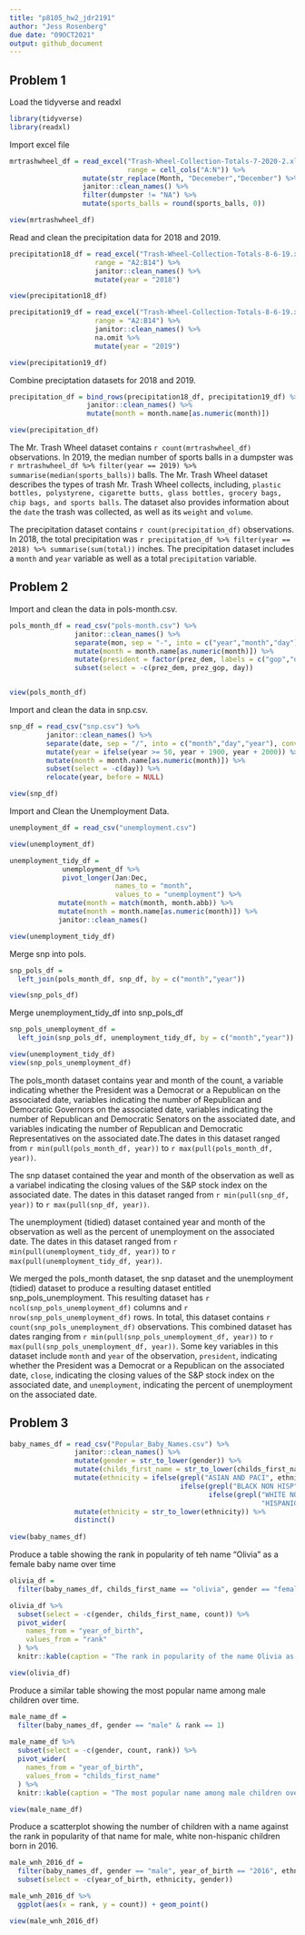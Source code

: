 ```yaml
---
title: "p8105_hw2_jdr2191"
author: "Jess Rosenberg"
due date: "09OCT2021"
output: github_document
---
```


## Problem 1

Load the tidyverse and readxl
```r
library(tidyverse)
library(readxl)
```

Import excel file
```r
mrtrashwheel_df = read_excel("Trash-Wheel-Collection-Totals-7-2020-2.xlsx", sheet = "Mr. Trash Wheel",
                             range = cell_cols("A:N")) %>%
                  mutate(str_replace(Month, "Decemeber","December") %>%
                  janitor::clean_names() %>%
                  filter(dumpster != "NA") %>%
                  mutate(sports_balls = round(sports_balls, 0))

view(mrtrashwheel_df)
```

Read and clean the precipitation data for 2018 and 2019.
```r
precipitation18_df = read_excel("Trash-Wheel-Collection-Totals-8-6-19.xlsx",sheet = "2018 Precipitation",
                     range = "A2:B14") %>%
                     janitor::clean_names() %>%
                     mutate(year = "2018")

view(precipitation18_df)

precipitation19_df = read_excel("Trash-Wheel-Collection-Totals-8-6-19.xlsx",sheet = "2019 Precipitation",
                     range = "A2:B14") %>%
                     janitor::clean_names() %>%
                     na.omit %>%
                     mutate(year = "2019") 

view(precipitation19_df)
```

Combine preciptation datasets for 2018 and 2019.
```r
precipitation_df = bind_rows(precipitation18_df, precipitation19_df) %>%
                   janitor::clean_names() %>%
                   mutate(month = month.name[as.numeric(month)])

view(precipitation_df)
```

The Mr. Trash Wheel dataset contains `r count(mrtrashwheel_df)` observations. In 2019, the median number of sports balls in a dumpster was  `r mrtrashwheel_df %>% filter(year == 2019) %>% summarise(median(sports_balls))` balls. The Mr. Trash Wheel dataset describes the types of trash Mr. Trash Wheel collects, including, `plastic bottles, polystyrene, cigarette butts, glass bottles, grocery bags, chip bags, and sports balls`. The dataset also provides information about the `date` the trash was collected, as well as its `weight` and `volume`.

The precipitation dataset contains `r count(precipitation_df)` observations. In 2018, the total precipitation was `r precipitation_df %>% filter(year == 2018) %>% summarise(sum(total))` inches. The precipitation dataset includes a `month` and `year` variable as well as a total `precipitation` variable.

## Problem 2

Import and clean the data in pols-month.csv.
```r
pols_month_df = read_csv("pols-month.csv") %>%
                janitor::clean_names() %>%
                separate(mon, sep = "-", into = c("year","month","day"), convert = TRUE) %>%
                mutate(month = month.name[as.numeric(month)]) %>%
                mutate(president = factor(prez_dem, labels = c("gop","dem"))) %>%
                subset(select = -c(prez_dem, prez_gop, day))


view(pols_month_df)
```

Import and clean the data in snp.csv.
```r
snp_df = read_csv("snp.csv") %>%
         janitor::clean_names() %>%
         separate(date, sep = "/", into = c("month","day","year"), convert = TRUE) %>%
         mutate(year = ifelse(year >= 50, year + 1900, year + 2000)) %>%
         mutate(month = month.name[as.numeric(month)]) %>%
         subset(select = -c(day)) %>%
         relocate(year, before = NULL) 

view(snp_df)
```

Import and Clean the Unemployment Data.
```r
unemployment_df = read_csv("unemployment.csv")

view(unemployment_df)
```

```r
unemployment_tidy_df = 
             unemployment_df %>%
             pivot_longer(Jan:Dec,
                          names_to = "month",
                          values_to = "unemployment") %>%
            mutate(month = match(month, month.abb)) %>%
            mutate(month = month.name[as.numeric(month)]) %>%
            janitor::clean_names()

view(unemployment_tidy_df)

```

Merge snp into pols.
```r
snp_pols_df =
  left_join(pols_month_df, snp_df, by = c("month","year"))

view(snp_pols_df)
```

Merge unemployment_tidy_df into snp_pols_df
```r
snp_pols_unemployment_df =
  left_join(snp_pols_df, unemployment_tidy_df, by = c("month","year"))

view(unemployment_tidy_df)
view(snp_pols_unemployment_df)
```

The pols_month dataset contains year and month of the count, a variable indicating whether the President was a Democrat or a Republican on the associated date, variables indicating the number of Republican and Democratic Governors on the associated date, variables indicating the number of Republican and Democratic Senators on the associated date, and variables indicating the number of Republican and Democratic Representatives on the associated date.The dates in this dataset ranged from `r min(pull(pols_month_df, year))` to `r max(pull(pols_month_df, year))`. 

The snp dataset contained the year and month of the observation as well as a variabel indicating the closing values of the S&P stock index on the associated date. The dates in this dataset ranged from `r min(pull(snp_df, year))` to `r max(pull(snp_df, year))`.

The unemployment (tidied) dataset contained year and month of the observation as well as the percent of unemployment on the associated date. The dates in this dataset ranged from `r min(pull(unemployment_tidy_df, year))` to `r max(pull(unemployment_tidy_df, year))`.

We merged the pols_month dataset, the snp dataset and the unemployment (tidied) dataset to produce a resulting dataset entitled snp_pols_unemployment. This resulting dataset has `r ncol(snp_pols_unemployment_df)` columns and `r nrow(snp_pols_unemployment_df)` rows. In total, this dataset contains `r count(snp_pols_unemployment_df)` observations. This combined dataset has dates ranging from `r min(pull(snp_pols_unemployment_df, year))` to `r max(pull(snp_pols_unemployment_df, year))`. Some key variables in this dataset include `month` and `year` of the observation, `president`, indicating whether the President was a Democrat or a Republican on the associated date, `close`, indicating the closing values of the S&P stock index on the associated date, and `unemployment`, indicating the percent of unemployment on the associated date.

## Problem 3

```r
baby_names_df = read_csv("Popular_Baby_Names.csv") %>%
                janitor::clean_names() %>%
                mutate(gender = str_to_lower(gender)) %>%
                mutate(childs_first_name = str_to_lower(childs_first_name)) %>%
                mutate(ethnicity = ifelse(grepl("ASIAN AND PACI", ethnicity), "ASIAN AND PACIFIC ISLANDER",
                                          ifelse(grepl("BLACK NON HISP", ethnicity), "BLACK NON HISPANIC",
                                                 ifelse(grepl("WHITE NON HISP", ethnicity), "WHITE NON HISPANIC",
                                                              "HISPANIC")))) %>%
                mutate(ethnicity = str_to_lower(ethnicity)) %>%
                distinct()
                                          
view(baby_names_df)
```

Produce a table showing the rank in popularity of teh name "Olivia" as a female baby name over time
```r
olivia_df =
  filter(baby_names_df, childs_first_name == "olivia", gender == "female")

olivia_df %>%
  subset(select = -c(gender, childs_first_name, count)) %>%
  pivot_wider(
    names_from = "year_of_birth",
    values_from = "rank"
  ) %>%
  knitr::kable(caption = "The rank in popularity of the name Olivia as a female baby name over time")

view(olivia_df)
```

Produce a similar table showing the most popular name among male children over time.
```r
male_name_df = 
  filter(baby_names_df, gender == "male" & rank == 1)
  
male_name_df %>%
  subset(select = -c(gender, count, rank)) %>%
  pivot_wider(
    names_from = "year_of_birth",
    values_from = "childs_first_name"
  ) %>%
  knitr::kable(caption = "The most popular name among male children over time")

view(male_name_df)

```

Produce a scatterplot showing the number of children with a name against the rank in popularity of that name for male, white non-hispanic children born in 2016.
```r
male_wnh_2016_df = 
  filter(baby_names_df, gender == "male", year_of_birth == "2016", ethnicity == "white non hispanic") %>%
  subset(select = -c(year_of_birth, ethnicity, gender))

male_wnh_2016_df %>%
  ggplot(aes(x = rank, y = count)) + geom_point()

view(male_wnh_2016_df)
```

